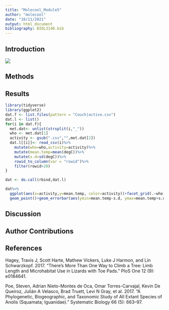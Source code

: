 ```yaml
---
title: "Molecool_Module5"
author: "molecool"
date: "10/11/2021"
output: html_document
bibliography: BIOL3140.bib
---
```



## Introduction

![](https://media0.giphy.com/media/4W0aCcKurdcHgfMY4Z/giphy.gif?cid=ecf05e47d1irpdy599sffuic82dlqbsf6m08s8gj69ynu7xx&rid=giphy.gif&ct=g)
 
## Methods 

## Results


```r
library(tidyverse)
library(ggplot2)
dat.f <- list.files(pattern = "Couch|active.csv") 
dat.l <- list() 
for(i in dat.f){
  met.dat<- unlist(strsplit(i,"_")) 
  who <- met.dat[1] 
  activity <- gsub(".csv","",met.dat[2]) 
  dat.l[[i]]<- read_csv(i)%>%
    mutate(who=who,activity=activity)%>%
    mutate(mean.temp=mean(degC))%>%
    mutate(s.d=sd(degC))%>%
    rowid_to_column(var = "rowid")%>%
    filter(rowid>20)
}

dat <- do.call(rbind,dat.l)
```

```r
dat%>%
  ggplot(aes(x=activity,y=mean.temp, color=activity))+facet_grid(.~who) +
  geom_point()+geom_errorbar(aes(ymin=mean.temp-s.d, ymax=mean.temp+s.d))
```



## Discussion

## Author Contributions

## References 
Hagey, Travis J, Scott Harte, Mathew Vickers, Luke J Harmon, and Lin Schwarzkopf. 2017. “There’s More Than One Way to Climb a Tree: Limb Length and Microhabitat Use in Lizards with Toe Pads.” PloS One 12 (9): e0184641.

Poe, Steven, Adrian Nieto-Montes de Oca, Omar Torres-Carvajal, Kevin De Queiroz, Julián A Velasco, Brad Truett, Levi N Gray, et al. 2017. “A Phylogenetic, Biogeographic, and Taxonomic Study of All Extant Species of Anolis (Squamata; Iguanidae).” Systematic Biology 66 (5): 663–97.

